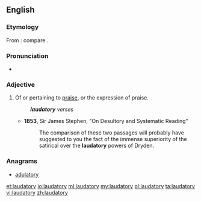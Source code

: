 ==English==

===Etymology===
From {{etyl|la}} {{term|laudatorius|lang=la}}: compare {{etyl|fro}} {{term|laudatoire|lang=fro}}.

===Pronunciation===
* {{a|UK}} {{IPA|/ˈlɔːdətɹi/}} {{X-SAMPA|/"lO:d@tr\i/}}

===Adjective===
{{en-adj}}

# Of or pertaining to [[praise]], or the expression of praise.
#: '''''laudatory''' verses''
#* '''1853''', Sir James Stephen, "On Desultory and Systematic Reading"
#*: The comparison of these two passages will probably have suggested to you the fact of the immense superiority of the satirical over the '''laudatory''' powers of Dryden.

===Anagrams===
* [[adulatory#English|adulatory]]

[[et:laudatory]]
[[io:laudatory]]
[[ml:laudatory]]
[[my:laudatory]]
[[pl:laudatory]]
[[ta:laudatory]]
[[vi:laudatory]]
[[zh:laudatory]]